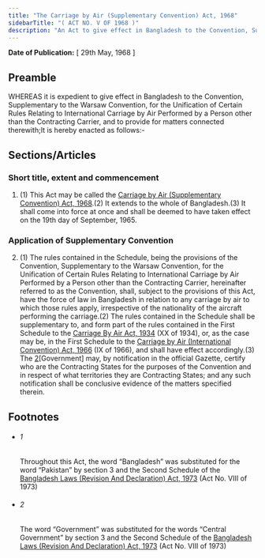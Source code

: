 ```yaml
---
title: "The Carriage by Air (Supplementary Convention) Act, 1968"
sidebarTitle: "( ACT NO. V OF 1968 )"
description: "An Act to give effect in Bangladesh to the Convention, Supplementary to the Warsaw Convention, for the Unification of Certain Rules Relating to International Carriage by Air Performed by a Person other than the Contracting Carrier.1♣"
---
```


**Date of Publication:** [ 29th May, 1968 ]

## Preamble

WHEREAS it is expedient to give effect in Bangladesh to the Convention, Supplementary to the Warsaw Convention, for the Unification of Certain Rules Relating to International Carriage by Air Performed by a Person other than the Contracting Carrier, and to provide for matters connected therewith;It is hereby enacted as follows:-

## Sections/Articles

### Short title, extent and commencement

1. (1) This Act may be called the [Carriage by Air (Supplementary Convention) Act, 1968](/act-352.html "Carriage by Air (Supplementary Convention) Act, 1968").(2) It extends to the whole of Bangladesh.(3) It shall come into force at once and shall be deemed to have taken effect on the 19th day of September, 1965.

### Application of Supplementary Convention

2. (1) The rules contained in the Schedule, being the provisions of the Convention, Supplementary to the Warsaw Convention, for the Unification of Certain Rules Relating to International Carriage by Air Performed by a Person other than the Contracting Carrier, hereinafter referred to as the Convention, shall, subject to the provisions of this Act, have the force of law in Bangladesh in relation to any carriage by air to which those rules apply, irrespective of the nationality of the aircraft performing the carriage.(2) The rules contained in the Schedule shall be supplementary to, and form part of the rules contained in the First Schedule to the [Carriage By Air Act, 1934](/act-165.html "Carriage By Air Act, 1934") (XX of 1934), or, as the case may be, in the First Schedule to the [Carriage by Air (International Convention) Act, 1966](/act-344.html "Carriage by Air (International Convention) Act, 1966") (IX of 1966), and shall have effect accordingly.(3) The [2](1)[Government] may, by notification in the official Gazette, certify who are the Contracting States for the purposes of the Convention and in respect of what territories they are Contracting States; and any such notification shall be conclusive evidence of the matters specified therein.

## Footnotes

- ###### 1

  Throughout this Act, the word “Bangladesh” was substituted for the word “Pakistan” by section 3 and the Second Schedule of the [Bangladesh Laws (Revision And Declaration) Act, 1973](/act-430.html "Bangladesh Laws (Revision And Declaration) Act, 1973") (Act No. VIII of 1973)

- ###### 2

  The word “Government” was substituted for the words “Central Government” by section 3 and the Second Schedule of the [Bangladesh Laws (Revision And Declaration) Act, 1973](/act-430.html "Bangladesh Laws (Revision And Declaration) Act, 1973") (Act No. VIII of 1973)

